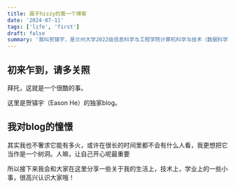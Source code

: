 ```yaml
---
title: 属于hzzzy的第一个博客
date: '2024-07-11'
tags: ['life', 'first']
draft: false
summary: '我叫贺镇宇，是兰州大学2022级信息科学与工程学院计算机科学与技术（数据科学方向）的一名在读学生。很高兴能拥有自己的blog。'
---
```


## 初来乍到，请多关照

拜托，这就是一个很酷的事。

这里是贺镇宇（Eason He）的独家blog。

## 我对blog的憧憬
其实我也不奢求它能有多火，或许在很长的时间里都不会有什么人看，我更想把它当作是一个树洞。人嘛，让自己开心呢最重要


所以接下来我会和大家在这里分享一些关于我的生活上，技术上，学业上的一些小事，很高兴认识大家哦！